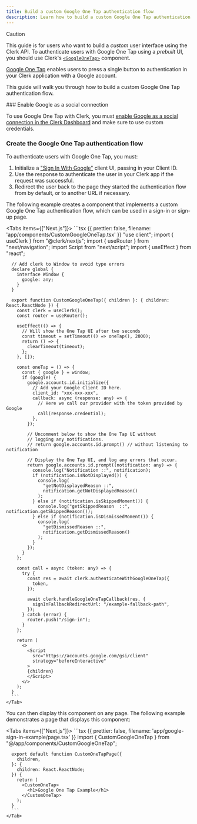 ```yaml
---
title: Build a custom Google One Tap authentication flow
description: Learn how to build a custom Google One Tap authentication flow using Clerk's API.
---
```


> [!CAUTION]
> This guide is for users who want to build a _custom_ user interface using the Clerk API. To authenticate users with Google One Tap using a _prebuilt_ UI, you should use Clerk's [`<GoogleOneTap>`](/docs/components/authentication/google-one-tap) component.

[Google One Tap](https://developers.google.com/identity/gsi/web/guides/features) enables users to press a single button to authentication in your Clerk application with a Google account.

This guide will walk you through how to build a custom Google One Tap authentication flow.

<Steps>
  ### Enable Google as a social connection

  To use Google One Tap with Clerk, you must [enable Google as a social connection in the Clerk Dashboard](/docs/authentication/social-connections/google#configuring-google-social-connection) and make sure to use custom credentials.

  ### Create the Google One Tap authentication flow

  To authenticate users with Google One Tap, you must:

  1. Initialize a ["Sign In With Google"](https://developers.google.com/identity/gsi/web/reference/js-reference) client UI, passing in your Client ID.
  1. Use the response to authenticate the user in your Clerk app if the request was successful.
  1. Redirect the user back to the page they started the authentication flow from by default, or to another URL if necessary.

  The following example creates a component that implements a custom Google One Tap authentication flow, which can be used in a sign-in or sign-up page.

  <Tabs items={["Next.js"]}>
    <Tab>
      ```tsx {{ prettier: false, filename: 'app/components/CustomGoogleOneTap.tsx' }}
      "use client";
      import { useClerk } from "@clerk/nextjs";
      import { useRouter } from "next/navigation";
      import Script from "next/script";
      import { useEffect } from "react";

      // Add clerk to Window to avoid type errors
      declare global {
        interface Window {
          google: any;
        }
      }

      export function CustomGoogleOneTap({ children }: { children: React.ReactNode }) {
        const clerk = useClerk();
        const router = useRouter();

        useEffect(() => {
          // Will show the One Tap UI after two seconds
          const timeout = setTimeout(() => oneTap(), 2000);
          return () => {
            clearTimeout(timeout);
          };
        }, []);

        const oneTap = () => {
          const { google } = window;
          if (google) {
            google.accounts.id.initialize({
              // Add your Google Client ID here.
              client_id: "xxx-xxx-xxx",
              callback: async (response: any) => {
                // Here we call our provider with the token provided by Google
                call(response.credential);
              },
            });

            // Uncomment below to show the One Tap UI without
            // logging any notifications.
            // return google.accounts.id.prompt() // without listening to notification

            // Display the One Tap UI, and log any errors that occur.
            return google.accounts.id.prompt((notification: any) => {
              console.log("Notification ::", notification);
              if (notification.isNotDisplayed()) {
                console.log(
                  "getNotDisplayedReason ::",
                  notification.getNotDisplayedReason()
                );
              } else if (notification.isSkippedMoment()) {
                console.log("getSkippedReason  ::", notification.getSkippedReason());
              } else if (notification.isDismissedMoment()) {
                console.log(
                  "getDismissedReason ::",
                  notification.getDismissedReason()
                );
              }
            });
          }
        };

        const call = async (token: any) => {
          try {
            const res = await clerk.authenticateWithGoogleOneTap({
              token,
            });

            await clerk.handleGoogleOneTapCallback(res, {
              signInFallbackRedirectUrl: "/example-fallback-path",
            });
          } catch (error) {
            router.push("/sign-in");
          }
        };

        return (
          <>
            <Script
              src="https://accounts.google.com/gsi/client"
              strategy="beforeInteractive"
            >
            {children}
            </Script>
          </>
        );
      }
      ```
    </Tab>
  </Tabs>

  You can then display this component on any page. The following example demonstrates a page that displays this component:

  <Tabs items={["Next.js"]}>
    <Tab>
      ```tsx {{ prettier: false, filename: 'app/google-sign-in-example/page.tsx' }}
      import { CustomGoogleOneTap } from "@/app/components/CustomGoogleOneTap";

      export default function CustomOneTapPage({
        children,
      }: {
        children: React.ReactNode;
      }) {
        return (
          <CustomOneTap>
            <h1>Google One Tap Example</h1>
          </CustomOneTap>
        );
      }
      ```
    </Tab>
  </Tabs>
</Steps>
